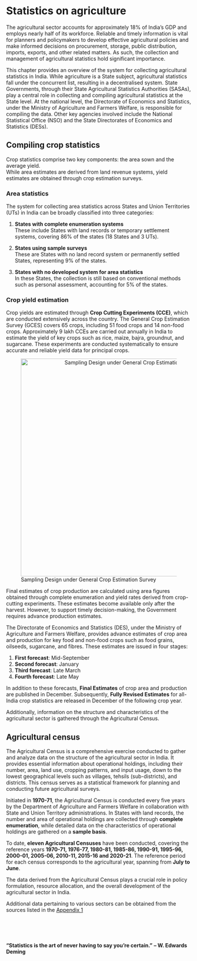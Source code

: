 # Statistics on agriculture

The agricultural sector accounts for approximately 18% of India’s GDP and employs nearly half of its workforce. Reliable and timely information is vital for planners and policymakers to develop effective agricultural policies and make informed decisions on procurement, storage, public distribution, imports, exports, and other related matters. As such, the collection and management of agricultural statistics hold significant importance.

This chapter provides an overview of the system for collecting agricultural statistics in India. While agriculture is a State subject, agricultural statistics fall under the concurrent list, resulting in a decentralised system. State Governments, through their State Agricultural Statistics Authorities (SASAs), play a central role in collecting and compiling agricultural statistics at the State level. At the national level, the Directorate of Economics and Statistics, under the Ministry of Agriculture and Farmers Welfare, is responsible for compiling the data. Other key agencies involved include the National Statistical Office (NSO) and the State Directorates of Economics and Statistics (DESs).

## Compiling crop statistics

Crop statistics comprise two key components: the area sown and the average yield.\
While area estimates are derived from land revenue systems, yield estimates are obtained through crop estimation surveys.

### Area statistics

The system for collecting area statistics across States and Union Territories (UTs) in India can be broadly classified into three categories:

1.  **States with complete enumeration systems**\
    These include States with land records or temporary settlement systems, covering 86% of the states (18 States and 3 UTs).

2.  **States using sample surveys**\
    These are States with no land record system or permanently settled States, representing 9% of the states.

3.  **States with no developed system for area statistics**\
    In these States, the collection is still based on conventional methods such as personal assessment, accounting for 5% of the states.

### Crop yield estimation

Crop yields are estimated through **Crop Cutting Experiments (CCE)**, which are conducted extensively across the country. The General Crop Estimation Survey (GCES) covers 65 crops, including 51 food crops and 14 non-food crops. Approximately 9 lakh CCEs are carried out annually in India to estimate the yield of key crops such as rice, maize, bajra, groundnut, and sugarcane. These experiments are conducted systematically to ensure accurate and reliable yield data for principal crops.

![Sampling Design under General Crop Estimation Survey](images/sampling.png){fig-height="4" fig-alt="Sampling Design under General Crop Estimation Survey" fig-align="center" width="590"style="text-align:center;"}

Final estimates of crop production are calculated using area figures obtained through complete enumeration and yield rates derived from crop-cutting experiments. These estimates become available only after the harvest. However, to support timely decision-making, the Government requires advance production estimates.

The Directorate of Economics and Statistics (DES), under the Ministry of Agriculture and Farmers Welfare, provides advance estimates of crop area and production for key food and non-food crops such as food grains, oilseeds, sugarcane, and fibres. These estimates are issued in four stages:

1.  **First forecast**: Mid-September\
2.  **Second forecast**: January\
3.  **Third forecast**: Late March\
4.  **Fourth forecast**: Late May

In addition to these forecasts, **Final Estimates** of crop area and production are published in December. Subsequently, **Fully Revised Estimates** for all-India crop statistics are released in December of the following crop year.

Additionally, information on the structure and characteristics of the agricultural sector is gathered through the Agricultural Census.

## Agricultural census

The Agricultural Census is a comprehensive exercise conducted to gather and analyze data on the structure of the agricultural sector in India. It provides essential information about operational holdings, including their number, area, land use, cropping patterns, and input usage, down to the lowest geographical levels such as villages, tehsils (sub-districts), and districts. This census serves as a statistical framework for planning and conducting future agricultural surveys.

Initiated in **1970-71**, the Agricultural Census is conducted every five years by the Department of Agriculture and Farmers Welfare in collaboration with State and Union Territory administrations. In States with land records, the number and area of operational holdings are collected through **complete enumeration**, while detailed data on the characteristics of operational holdings are gathered on a **sample basis**.

To date, **eleven Agricultural Censuses** have been conducted, covering the reference years **1970-71, 1976-77, 1980-81, 1985-86, 1990-91, 1995-96, 2000-01, 2005-06, 2010-11, 2015-16 and 2020-21**. The reference period for each census corresponds to the agricultural year, spanning from **July to June**.

The data derived from the Agricultural Census plays a crucial role in policy formulation, resource allocation, and the overall development of the agricultural sector in India.

Additional data pertaining to various sectors can be obtained from the sources listed in the [Appendix 1](#appendix-1)

 \
 \
 

::: {.callout-tip title="Quotes to Inspire"}
**"Statistics is the art of never having to say you’re certain."** **– W. Edwards Deming**
:::
